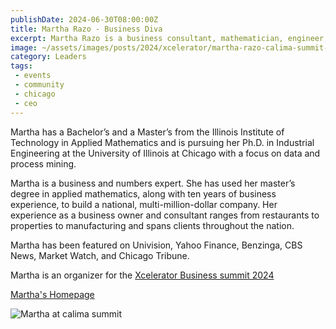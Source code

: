 ```yaml
---
publishDate: 2024-06-30T08:00:00Z
title: Martha Razo - Business Diva
excerpt: Martha Razo is a business consultant, mathematician, engineer, philanthropist, entrepreneur, author, CEO of Guero’s Pallets
image: ~/assets/images/posts/2024/xcelerator/martha-razo-calima-summit-squared.png
category: Leaders
tags:
 - events
 - community
 - chicago
 - ceo
---
```


Martha has a Bachelor’s and a Master’s from the Illinois Institute of Technology in Applied Mathematics and is pursuing her Ph.D. in Industrial Engineering at the University of Illinois at Chicago with a focus on data and process mining. 

Martha is a business and numbers expert. She has used her master’s degree in applied mathematics, along with ten years of business experience, to build a national, multi-million-dollar company. Her experience as a business owner and consultant ranges from restaurants to properties to manufacturing and spans clients throughout the nation.

Martha has been featured on Univision, Yahoo Finance, Benzinga, CBS News, Market Watch, and Chicago Tribune.

Martha is an organizer for the [Xcelerator Business summit 2024](/2024/xcelerator)

[Martha's Homepage](https://www.martharazo.com/)

![Martha at calima summit](~/assets/images/posts/2024/xcelerator/martha-razo-calima-summit.png)